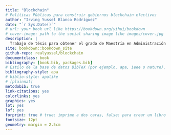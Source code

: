 ```yaml
--- 
title: "Blockchain"
# Políticas Públicas para construir gobiernos blockchain efectivos
author: "Irving Yussel Blanco Rodríguez"
date: "`r Sys.Date()`"
# url: your book url like https://bookdown.org/yihui/bookdown
# cover-image: path to the social sharing image like images/cover.jpg
description: |
  Trabajo de tésis para obtener el grado de Maestría en Administración Pública
site: bookdown::bookdown_site
github-repo: realyussel/blockchain
documentclass: book
bibliography: [book.bib, packages.bib]
# Estilo de la base de datos BibTeX (por ejemplo, apa, ieee o nature).
bibliography-style: apa
# biblio-style: apalike
# [plainnat]
metodobib: true
link-citations: yes
colorlinks: yes
graphics: yes
lot: yes
lof: yes
forprint: true # true: imprime a dos caras, false: para crear un libro digital
fontsize: 12pt
geometry: margin = 2.5cm
---
```


\nocite{Champagne:2014tb}

<!-- Indentar el texto al inicio de cada nuevo párrafo -->
\setlength{\parindent}{1em}

<!-- Renombra los campos -->
\renewcommand{\glossaryname}{Glosario}
\renewcommand{\acronymname}{Acrónimos}



<!-- \printglossary[title=Glosario,toctitle=Glosario] -->
<!-- \addcontentsline{toc}{section}{Glosario} -->

<!-- \printglossary[type=\acronymtype] -->
<!-- \addcontentsline{toc}{section}{Acrónimos} -->
